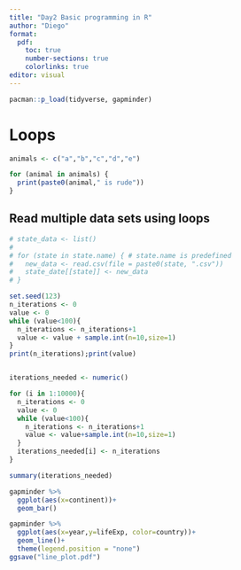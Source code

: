 ```yaml
---
title: "Day2 Basic programming in R"
author: "Diego"
format: 
  pdf:
    toc: true
    number-sections: true
    colorlinks: true
editor: visual
---
```


\newpage

```r
pacman::p_load(tidyverse, gapminder)
```

# Loops

```r
animals <- c("a","b","c","d","e")

for (animal in animals) {
  print(paste0(animal," is rude"))
}
```

## Read multiple data sets using loops

```r
# state_data <- list()
# 
# for (state in state.name) { # state.name is predefined
#   new_data <- read.csv(file = paste0(state, ".csv"))
#   state_date[[state]] <- new_data
# }
```

```r
set.seed(123)
n_iterations <- 0
value <- 0
while (value<100){
  n_iterations <- n_iterations+1
  value <- value + sample.int(n=10,size=1)
}
print(n_iterations);print(value)


iterations_needed <- numeric()

for (i in 1:10000){
  n_iterations <- 0
  value <- 0
  while (value<100){
    n_iterations <- n_iterations+1
    value <- value+sample.int(n=10,size=1)
  }
  iterations_needed[i] <- n_iterations
}

summary(iterations_needed)
```

```r
gapminder %>% 
  ggplot(aes(x=continent))+
  geom_bar()
```

```r
gapminder %>% 
  ggplot(aes(x=year,y=lifeExp, color=country))+
  geom_line()+
  theme(legend.position = "none")
ggsave("line_plot.pdf")
```
